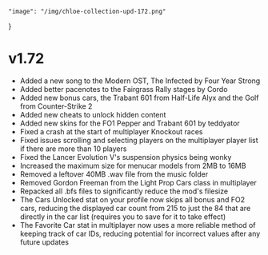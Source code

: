     "image": "/img/chloe-collection-upd-172.png"
}

# v1.72

- Added a new song to the Modern OST, The Infected by Four Year Strong
- Added better pacenotes to the Fairgrass Rally stages by Cordo
- Added new bonus cars, the Trabant 601 from Half-Life Alyx and the Golf from Counter-Strike 2
- Added new cheats to unlock hidden content
- Added new skins for the FO1 Pepper and Trabant 601 by teddyator
- Fixed a crash at the start of multiplayer Knockout races
- Fixed issues scrolling and selecting players on the multiplayer player list if there are more than 10 players
- Fixed the Lancer Evolution V's suspension physics being wonky
- Increased the maximum size for menucar models from 2MB to 16MB
- Removed a leftover 40MB .wav file from the music folder
- Removed Gordon Freeman from the Light Prop Cars class in multiplayer
- Repacked all .bfs files to significantly reduce the mod's filesize
- The Cars Unlocked stat on your profile now skips all bonus and FO2 cars, reducing the displayed car count from 215 to just the 84 that are directly in the car list (requires you to save for it to take effect)
- The Favorite Car stat in multiplayer now uses a more reliable method of keeping track of car IDs, reducing potential for incorrect values after any future updates